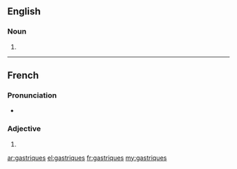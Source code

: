 ==English==

===Noun===
{{head|en|plural}}

# {{plural of|gastrique|lang=en|nocat=1}}

----

==French==

===Pronunciation===
* {{IPA|/ɡastʁik/|lang=fr}}

===Adjective===
{{fr-adj-form}} {{m-p|f-p}}

# {{plural of|gastrique|lang=fr|nocat=1}}

[[ar:gastriques]]
[[el:gastriques]]
[[fr:gastriques]]
[[my:gastriques]]